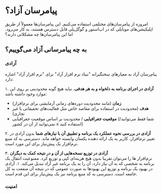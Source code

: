 
# پیامرسان آزاد؟

امروزه از پیامرسان‌های مختلفی استفاده می‌کنیم. این پیامرسان‌ها معمولاً از طریق اپلیکیشن‌های موبایلی که در اپ‌استور و گوگل‌پلی قابل دسترس هستند، به کار می‌رود. اما این پیامرسان‌ها چه مشکلاتی دارند؟



## به چه پیامرسانی آزاد می‌گوییم؟
### آزادی
پیام‌رسان آزاد به معیارهای سختگیرانه "بنیاد نرم افزار آزاد" برای "نرم افزار آزاد" اشاره دارد:  

۱. **آزادی در اجرای برنامه به دلخواه و به هر هدفی**. نباید هیچ گونه محدودیتی بر روی این موارد وجود داشته باشد:  
- **زمان** (مانند محدودیت دوره‌های زمانی آزمایشی برای نرم‌افزار)
- **هدف** (محدودیت در استفاده برای مقاصد خاص مثل فعالیت‌های تحقیقاتی یا غیر تجاری)
- **موقعیت جغرافیایی**  / محدودیت بر اساس موقعیت جغرافیایی (شما فقط می‌توانید/نمی‌توانید از آن در کشور x استفاده کنید)  

۲. **آزادی در بررسی نحوه عملکرد یک برنامه و تطبیق آن با نیاز‌های شما**
بدون آزادی در تغییر نرم‌افزار، کاربر به یک ارائه دهنده یکسان وابسته خواهد ماند. دسترسی به کد منبع نرم‌افزار یک پیش‌نیاز برای این مورد است.  

۳.  **آزادی در توزیع نسخه‌هایی از آن و در نتیحه کمک به دیگران**  
نرم‌افزار ها را می‌توان تقریبا بدون هیچ هزینه‌ای کپی و توزیع کرد. ممنوعیت انتقال یک برنامه به شخصی که به آن نیاز دارد، آن را به یک برنامه غیر آزاد تبدیل می‌کند.
	۱. آزادی در بهبود یک برنامه و توزیع این بهبود‌ها به صورت عمومی که در نتیجه آن منفعت به کل جامعه است.
	دسترسی به کد منبع برنامه نیز یک پیش‌نیاز برای این قدم است.
	
### امنیت